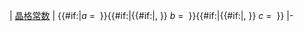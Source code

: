 | [[晶格常数]]
| {{#if:{{{value|}}}|''a''&nbsp;=&nbsp;{{{value|}}} }}{{#if:{{{value1|}}}|{{#if:{{{value|}}}|, }} ''b''&nbsp;=&nbsp;{{{value1|}}} }}{{#if:{{{value2|}}}|{{#if:{{{value|}}}{{{value1|}}}|, }} ''c''&nbsp;=&nbsp;{{{value2|}}} }}
|-<noinclude>
{{Documentation}}
</noinclude>